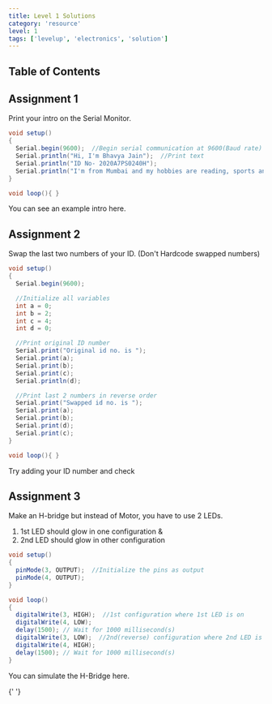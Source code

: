 ```yaml
---
title: Level 1 Solutions
category: 'resource'
level: 1
tags: ['levelup', 'electronics', 'solution']
---
```


## Table of Contents

## Assignment 1

Print your intro on the Serial Monitor.

```java
void setup()
{
  Serial.begin(9600);  //Begin serial communication at 9600(Baud rate)
  Serial.println("Hi, I'm Bhavya Jain");  //Print text
  Serial.println("ID No- 2020A7PS0240H");
  Serial.println("I'm from Mumbai and my hobbies are reading, sports and robotics!");
}

void loop(){ }
```

You can see an example intro here.

<EmbedItem url='https://www.tinkercad.com/embed/934slOtJktl?editbtn=1' />

## Assignment 2

Swap the last two numbers of your ID. (Don't Hardcode swapped numbers)

```java
void setup()
{
  Serial.begin(9600);

  //Initialize all variables
  int a = 0;
  int b = 2;
  int c = 4;
  int d = 0;

  //Print original ID number
  Serial.print("Original id no. is ");
  Serial.print(a);
  Serial.print(b);
  Serial.print(c);
  Serial.println(d);

  //Print last 2 numbers in reverse order
  Serial.print("Swapped id no. is ");
  Serial.print(a);
  Serial.print(b);
  Serial.print(d);
  Serial.print(c);
}

void loop(){ }
```

Try adding your ID number and check

<EmbedItem url='https://www.tinkercad.com/embed/3c6N2RavxKF?editbtn=1' />

## Assignment 3

Make an H-bridge but instead of Motor, you have to use 2 LEDs.

1. 1st LED should glow in one configuration &
2. 2nd LED should glow in other configuration

```java
void setup()
{
  pinMode(3, OUTPUT);  //Initialize the pins as output
  pinMode(4, OUTPUT);
}

void loop()
{
  digitalWrite(3, HIGH);  //1st configuration where 1st LED is on
  digitalWrite(4, LOW);
  delay(1500); // Wait for 1000 millisecond(s)
  digitalWrite(3, LOW);  //2nd(reverse) configuration where 2nd LED is on
  digitalWrite(4, HIGH);
  delay(1500); // Wait for 1000 millisecond(s)
}
```

You can simulate the H-Bridge here.

<EmbedItem url='https://www.tinkercad.com/embed/leIRj7SxGa9?editbtn=1' />{' '}
